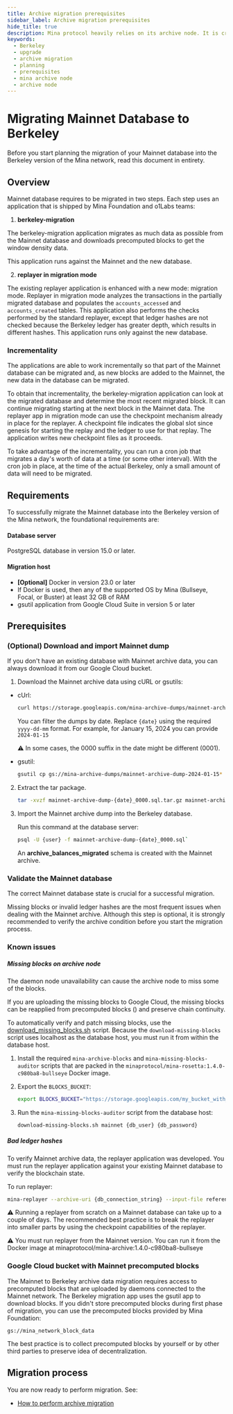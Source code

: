 ```yaml
---
title: Archive migration prerequisites
sidebar_label: Archive migration prerequisites
hide_title: true
description: Mina protocol heavily relies on its archive node. It is crucial to properly migrate archives from Mainnet to Berkeley.
keywords:
  - Berkeley
  - upgrade
  - archive migration
  - planning 
  - prerequisites
  - mina archive node
  - archive node
---
```


# Migrating Mainnet Database to Berkeley

Before you start planning the migration of your Mainnet database into the Berkeley version of the Mina network, read this document in entirety.

## Overview

Mainnet database requires to be migrated in two steps. Each step uses an application that is shipped by Mina Foundation and o1Labs teams:

1. **berkeley-migration**

  The berkeley-migration application migrates as much data as possible from the Mainnet database and downloads precomputed blocks to get the window density data. 
  
  This application runs against the Mainnet and the new database.

2. **replayer in migration mode**

  The existing replayer application is enhanced with a new mode: migration mode. Replayer in migration mode analyzes the transactions in the partially migrated database and populates the `accounts_accessed` and `accounts_created` tables. This application also performs the checks performed by the standard replayer, except that ledger hashes are not checked because the Berkeley ledger has greater depth, which results in different hashes. This application runs only against the new database.

### Incrementality

The applications are able to work incrementally so that part of the Mainnet database can be migrated and, as new blocks are added to the Mainnet, the new data in the database can be migrated.

To obtain that incrementality, the berkeley-migration application can look at the migrated database and determine the most recent migrated block. It can continue migrating starting at the next block in the Mainnet data. The replayer app in migration mode can use the checkpoint mechanism already in place for the replayer. A checkpoint file indicates the global slot since genesis for starting the replay and the ledger to use for that replay. The application writes new checkpoint files as it proceeds.

To take advantage of the incrementality, you can run a cron job that migrates a day's worth of data at a time (or some other interval). With the cron job in place, at the time of the actual Berkeley, only a small amount of data will need to be migrated.

## Requirements

To successfully migrate the Mainnet database into the Berkeley version of the Mina network, the foundational requirements are:

#### Database server

PostgreSQL database in version 15.0 or later.

#### Migration host

- **[Optional]** Docker in version 23.0 or later
- If Docker is used, then any of the supported OS by Mina (Bullseye, Focal, or Buster)
at least 32 GB of RAM
- gsutil application from Google Cloud Suite in version 5 or later

## Prerequisites

### (Optional) Download and import Mainnet dump

If you don't have an existing database with Mainnet archive data, you can always download it from our Google Cloud bucket. 

1. Download the Mainnet archive data using cURL or gsutils:

- cUrl:

   ```sh
   curl https://storage.googleapis.com/mina-archive-dumps/mainnet-archive-dump-{date}_0000.sql.tar.gz
   ```


   You can filter the dumps by date. Replace `{date}` using the required `yyyy-dd-mm` format. For example, for January 15, 2024 you can provide `2024-01-15`

   :warning: In some cases, the 0000 suffix in the date might be different (0001).


- gsutil:
   
   ```sh
   gsutil cp gs://mina-archive-dumps/mainnet-archive-dump-2024-01-15* .
   ```

2. Extract the tar package.

   ```sh
   tar -xvzf mainnet-archive-dump-{date}_0000.sql.tar.gz mainnet-archive-dump-{date}_0000.sql
   ```

3. Import the Mainnet archive dump into the Berkeley database.

   Run this command at the database server:

   ```sh
   psql -U {user} -f mainnet-archive-dump-{date}_0000.sql`
   ```

   An **archive_balances_migrated** schema is created with the Mainnet archive.

### Validate the Mainnet database

The correct Mainnet database state is crucial for a successful migration. 

Missing blocks or invalid ledger hashes are the most frequent issues when dealing with the Mainnet archive. Although this step is optional, it is strongly recommended to verify the archive condition before you start the migration process.

### Known issues

##### Missing blocks on archive node

The daemon node unavailability can cause the archive node to miss some of the blocks. 

If you are uploading the missing blocks to Google Cloud, the missing blocks can be reapplied from precomputed blocks () and preserve chain continuity. 

To automatically verify and patch missing blocks, use the [download_missing_blocks.sh](https://raw.githubusercontent.com/MinaProtocol/mina/rampup/src/app/rosetta/download-missing-blocks.sh) script. Because the `download-missing-blocks` script uses localhost as the database host, you must run it from within the database host.

1. Install the required `mina-archive-blocks` and `mina-missing-blocks-auditor` scripts that are packed in the `minaprotocol/mina-rosetta:1.4.0-c980ba8-bullseye` Docker image.

2. Export the `BLOCKS_BUCKET`:

   ```sh
   export BLOCKS_BUCKET="https://storage.googleapis.com/my_bucket_with_precomputed_blocks"

3. Run the `mina-missing-blocks-auditor` script from the database host:

   ```sh
   download-missing-blocks.sh mainnet {db_user} {db_password}
   ```

##### Bad ledger hashes

To verify Mainnet archive data, the replayer application was developed. You must run the replayer application against your existing Mainnet database to verify the blockchain state.

To run replayer:

```sh
mina-replayer --archive-uri {db_connection_string} --input-file reference_replayer_input.json --output-file reference_replayer_output.json --checkpoint-interval 100
```

:warning: Running a replayer from scratch on a Mainnet database can take up to a couple of days. The recommended best practice is to break the replayer into smaller parts by using the checkpoint capabilities of the replayer.

:warning: You must run replayer from the Mainnet version. You can run it from the Docker image at minaprotocol/mina-archive:1.4.0-c980ba8-bullseye

### Google Cloud bucket with Mainnet precomputed blocks

The Mainnet to Berkeley archive data migration requires access to precomputed blocks that are uploaded by daemons connected to the Mainnet network. The Berkeley migration app uses the gsutil app to download blocks. If you didn't store precomputed blocks during first phase of migration, you can use the precomputed blocks provided by Mina Foundation:

`gs://mina_network_block_data`

The best practice is to collect precomputed blocks by yourself or by other third parties to preserve idea of decentralization. 

## Migration process

You are now ready to perform migration. See:

- [How to perform archive migration](/hard-fork-upgrade/migrating-mainne-database-to-berkeley)
